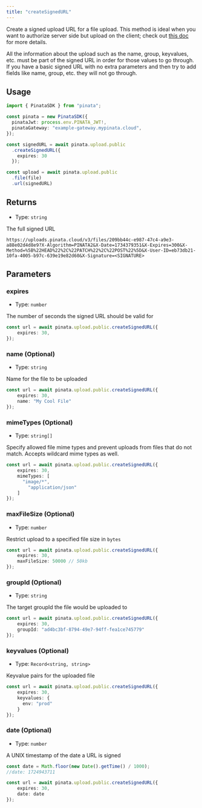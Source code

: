 ```yaml
---
title: "createSignedURL"
---
```


Create a signed upload URL for a file upload. This method is ideal when you want to authorize server side but upload on the client; check out [this doc](/files/uploading-files#client-side-uploads) for more details.

<Note>
All the information about the upload such as the name, group, keyvalues, etc. must be part of the signed URL in order for those values to go through. If you have a basic signed URL with no extra parameters and then try to add fields like name, group, etc. they will not go through.
</Note>

## Usage

```typescript
import { PinataSDK } from "pinata";

const pinata = new PinataSDK({
  pinataJwt: process.env.PINATA_JWT!,
  pinataGateway: "example-gateway.mypinata.cloud",
});

const signedURL = await pinata.upload.public
  .createSignedURL({
    expires: 30
  });

const upload = await pinata.upload.public
  .file(file)
  .url(signedURL)
```

## Returns

- Type: `string`

The full signed URL

```
https://uploads.pinata.cloud/v3/files/209bb44c-e987-47c4-a9e3-a88e02d4d8e9?X-Algorithm=PINATA2&X-Date=1734379351&X-Expires=300&X-Method=%5B%22HEAD%22%2C%22PATCH%22%2C%22POST%22%5D&X-User-ID=eb73db21-10fa-4005-b97c-639e19e82d60&X-Signature=<SIGNATURE>
```

## Parameters

### expires

- Type: `number`

The number of seconds the signed URL should be valid for


```typescript {2}
const url = await pinata.upload.public.createSignedURL({
	expires: 30,
});
```

### name (Optional)

- Type: `string`

Name for the file to be uploaded

```typescript {3}
const url = await pinata.upload.public.createSignedURL({
	expires: 30,
	name: "My Cool File"
});
```

### mimeTypes (Optional)

- Type: `string[]`

Specify allowed file mime types and prevent uploads from files that do not match. Accepts wildcard mime types as well.

```typescript {3-6}
const url = await pinata.upload.public.createSignedURL({
	expires: 30,
	mimeTypes: [
	  "image/*",
		"application/json"
	]
});
```

### maxFileSize (Optional)

- Type: `number`

Restrict upload to a specified file size in `bytes`

```typescript {3}
const url = await pinata.upload.public.createSignedURL({
	expires: 30,
	maxFileSize: 50000 // 50kb
});
```

### groupId (Optional)

- Type: `string`

The target groupId the file would be uploaded to


```typescript {3}
const url = await pinata.upload.public.createSignedURL({
	expires: 30,
	groupId: "ad4bc3bf-8794-49e7-94ff-fea1ce745779"
});
```

### keyvalues (Optional)

- Type: `Record<string, string>`

Keyvalue pairs for the uploaded file

```typescript {3-5}
const url = await pinata.upload.public.createSignedURL({
	expires: 30,
	keyvalues: {
	  env: "prod"
	}
});
```

### date (Optional)

- Type: `number`

A UNIX timestamp of the date a URL is signed

```typescript {1-2,6}
const date = Math.floor(new Date().getTime() / 1000);
//date: 1724943711

const url = await pinata.upload.public.createSignedURL({
	expires: 30,
	date: date
});
```
